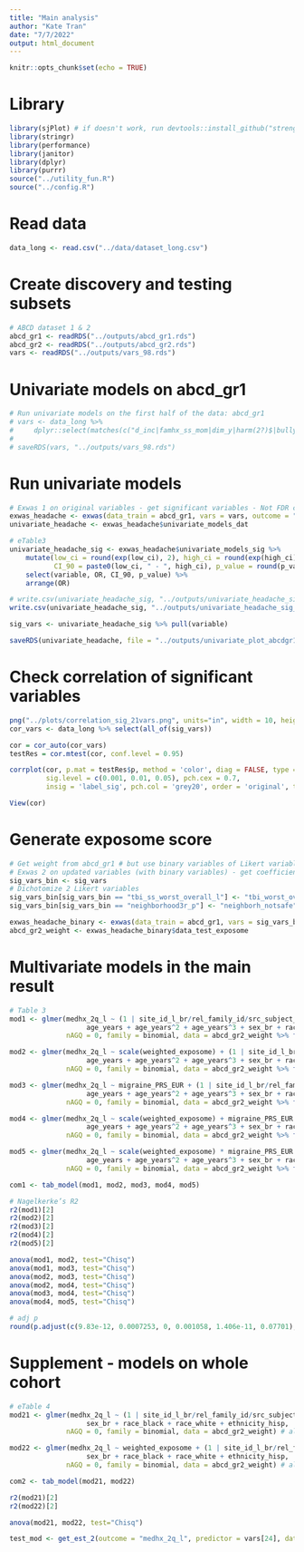 ```yaml
---
title: "Main analysis"
author: "Kate Tran"
date: "7/7/2022"
output: html_document
---
```


```r
knitr::opts_chunk$set(echo = TRUE)
```

# Library
```r
library(sjPlot) # if doesn't work, run devtools::install_github("strengejacke/sjPlot")
library(stringr)
library(performance)
library(janitor)
library(dplyr)
library(purrr)
source("../utility_fun.R")
source("../config.R")
```

# Read data
```r
data_long <- read.csv("../data/dataset_long.csv")
```

# Create discovery and testing subsets
```r
# ABCD dataset 1 & 2
abcd_gr1 <- readRDS("../outputs/abcd_gr1.rds")
abcd_gr2 <- readRDS("../outputs/abcd_gr2.rds")
vars <- readRDS("../outputs/vars_98.rds")
```

# Univariate models on abcd_gr1
```r
# Run univariate models on the first half of the data: abcd_gr1
# vars <- data_long %>% 
#     dplyr::select(matches(c("d_inc|famhx_ss_mom|dim_y|harm(2?)$|bully|hood(_?)[^_P]|nsc_|adi.*_[irmp]|pmq|fes_y.*_fc$|crpbi|srpf|macv_y.*fs|ple.*[^fu]_(y|fu_y_bad)$|hx.*[26][ij]|tbi.*_l$|tbi_[123457]|cat$|alcohol$|tobacco$"))) %>% names() # 98 vars
# 
# saveRDS(vars, "../outputs/vars_98.rds")
```

# Run univariate models
```r
# Exwas 1 on original variables - get significant variables - Not FDR corrected p-values for headache project - No covariates
exwas_headache <- exwas(data_train = abcd_gr1, vars = vars, outcome = "medhx_2q_l", data_test = abcd_gr2)
univariate_headache <- exwas_headache$univariate_models_dat

# eTable3
univariate_headache_sig <- exwas_headache$univariate_models_sig %>% 
    mutate(low_ci = round(exp(low_ci), 2), high_ci = round(exp(high_ci), 2), 
           CI_90 = paste0(low_ci, " - ", high_ci), p_value = round(p_value, 3)) %>% 
    select(variable, OR, CI_90, p_value) %>% 
    arrange(OR)

# write.csv(univariate_headache_sig, "../outputs/univariate_headache_sig_070523.csv")
write.csv(univariate_headache_sig, "../outputs/univariate_headache_sig_070523.csv")

sig_vars <- univariate_headache_sig %>% pull(variable)

saveRDS(univariate_headache, file = "../outputs/univariate_plot_abcdgr1_coef_070523.rds")
```

# Check correlation of significant variables
```r
png("../plots/correlation_sig_21vars.png", units="in", width = 10, height = 10, res = 620)
cor_vars <- data_long %>% select(all_of(sig_vars))

cor = cor_auto(cor_vars)
testRes = cor.mtest(cor, conf.level = 0.95)

corrplot(cor, p.mat = testRes$p, method = 'color', diag = FALSE, type = 'upper',
         sig.level = c(0.001, 0.01, 0.05), pch.cex = 0.7,
         insig = 'label_sig', pch.col = 'grey20', order = 'original', tl.col = "black", tl.srt = 45, tl.cex = 0.7, cl.cex = 0.8, cl.ratio = 0.2)

View(cor)
```

# Generate exposome score
```r
# Get weight from abcd_gr1 # but use binary variables of Likert variables only
# Exwas 2 on updated variables (with binary variables) - get coefficients
sig_vars_bin <- sig_vars
# Dichotomize 2 Likert variables
sig_vars_bin[sig_vars_bin == "tbi_ss_worst_overall_l"] <- "tbi_worst_overall"
sig_vars_bin[sig_vars_bin == "neighborhood3r_p"] <- "neighborh_notsafe"

exwas_headache_binary <- exwas(data_train = abcd_gr1, vars = sig_vars_bin, outcome = "medhx_2q_l", data_test = abcd_gr2)
abcd_gr2_weight <- exwas_headache_binary$data_test_exposome
```

# Multivariate models in the main result
```r
# Table 3
mod1 <- glmer(medhx_2q_l ~ (1 | site_id_l_br/rel_family_id/src_subject_id) + 
                   age_years + age_years^2 + age_years^3 + sex_br + race_black + ethnicity_hisp,
              nAGQ = 0, family = binomial, data = abcd_gr2_weight %>% filter(genetic_afr == 0))

mod2 <- glmer(medhx_2q_l ~ scale(weighted_exposome) + (1 | site_id_l_br/rel_family_id/src_subject_id) + 
                   age_years + age_years^2 + age_years^3 + sex_br + race_black + ethnicity_hisp, 
              nAGQ = 0, family = binomial, data = abcd_gr2_weight %>% filter(genetic_afr == 0))

mod3 <- glmer(medhx_2q_l ~ migraine_PRS_EUR + (1 | site_id_l_br/rel_family_id/src_subject_id) + 
                   age_years + age_years^2 + age_years^3 + sex_br + race_black + ethnicity_hisp, 
              nAGQ = 0, family = binomial, data = abcd_gr2_weight %>% filter(genetic_afr == 0))

mod4 <- glmer(medhx_2q_l ~ scale(weighted_exposome) + migraine_PRS_EUR + (1 | site_id_l_br/rel_family_id/src_subject_id) + 
                   age_years + age_years^2 + age_years^3 + sex_br + race_black + ethnicity_hisp, 
              nAGQ = 0, family = binomial, data = abcd_gr2_weight %>% filter(genetic_afr == 0))

mod5 <- glmer(medhx_2q_l ~ scale(weighted_exposome) * migraine_PRS_EUR + (1 | site_id_l_br/rel_family_id/src_subject_id) + 
                   age_years + age_years^2 + age_years^3 + sex_br + race_black + ethnicity_hisp, 
              nAGQ = 0, family = binomial, data = abcd_gr2_weight %>% filter(genetic_afr == 0))

com1 <- tab_model(mod1, mod2, mod3, mod4, mod5)

# Nagelkerke’s R2
r2(mod1)[2]
r2(mod2)[2]
r2(mod3)[2]
r2(mod4)[2]
r2(mod5)[2]

anova(mod1, mod2, test="Chisq")
anova(mod1, mod3, test="Chisq")
anova(mod2, mod3, test="Chisq")
anova(mod2, mod4, test="Chisq")
anova(mod3, mod4, test="Chisq") 
anova(mod4, mod5, test="Chisq") 

# adj p
round(p.adjust(c(9.83e-12, 0.0007253, 0, 0.001058, 1.406e-11, 0.07701), method = "fdr"), 3)
```

# Supplement - models on whole cohort
```r
# eTable 4
mod21 <- glmer(medhx_2q_l ~ (1 | site_id_l_br/rel_family_id/src_subject_id) + age_years + age_years^2 + age_years^3 + 
                   sex_br + race_black + race_white + ethnicity_hisp,
              nAGQ = 0, family = binomial, data = abcd_gr2_weight) # all population

mod22 <- glmer(medhx_2q_l ~ weighted_exposome + (1 | site_id_l_br/rel_family_id/src_subject_id) + age_years + age_years^2 + age_years^3 + 
                   sex_br + race_black + race_white + ethnicity_hisp, 
              nAGQ = 0, family = binomial, data = abcd_gr2_weight) # all population

com2 <- tab_model(mod21, mod22)

r2(mod21)[2]
r2(mod22)[2]

anova(mod21, mod22, test="Chisq")
```


```r
test_mod <- get_est_2(outcome = "medhx_2q_l", predictor = vars[24], data = abcd_gr1, random_eff = "(1 | site_id_l_br/rel_family_id/src_subject_id)")
```







